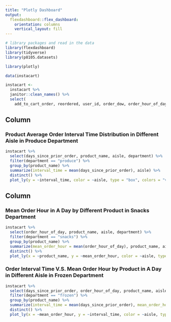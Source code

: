 ```yaml
---
title: "Plotly Dashboard"
output: 
  flexdashboard::flex_dashboard:
    orientation: columns
    vertical_layout: fill
---
```


```r
# library packages and read in the data
library(flexdashboard)
library(tidyverse)
library(p8105.datasets)

library(plotly)
```

```r
data(instacart)

instacart <- 
  instacart %>%
  janitor::clean_names() %>% 
  select(
    add_to_cart_order, reordered, user_id, order_dow, order_hour_of_day, days_since_prior_order, product_name, aisle, department)

```

Column {data-width=450}
-----------------------------------------------------------------------

### Product Average Order Interval Time Distribution in Different Aisle in Produce Department

```r
instacart %>% 
  select(days_since_prior_order, product_name, aisle, department) %>% 
  filter(department == "produce") %>% 
  group_by(product_name) %>% 
  summarize(interval_time = mean(days_since_prior_order), aisle) %>% 
  distinct() %>% 
  plot_ly(y = ~interval_time, color = ~aisle, type = "box", colors = "viridis")
```

Column {data-width=350}
-----------------------------------------------------------------------

### Mean Order Hour in A Day by Different Product in Snacks Department

```r
instacart %>% 
  select(order_hour_of_day, product_name, aisle, department) %>% 
  filter(department == "snacks") %>% 
  group_by(product_name) %>% 
  summarize(mean_order_hour = mean(order_hour_of_day), product_name, aisle) %>% 
  distinct() %>% 
  plot_ly(x = ~product_name, y = ~mean_order_hour, color = ~aisle, type = "bar", colors = "viridis")
```

### Order Interval Time V.S. Mean Order Hour by Product in A Day in Different Aisle in Frozen Department

```r
instacart %>% 
  select(days_since_prior_order, order_hour_of_day, product_name, aisle, department) %>% 
  filter(department == "frozen") %>% 
  group_by(product_name) %>% 
  summarize(interval_time = mean(days_since_prior_order), mean_order_hour = mean(order_hour_of_day), product_name, aisle) %>% 
  distinct() %>% 
  plot_ly(x = ~mean_order_hour, y = ~interval_time, color = ~aisle, type = "scatter", colors = "viridis", alpha = 0.5)
```



